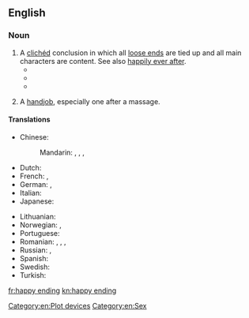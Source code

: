 ==English==

===Noun===
{{en-noun}}

# A [[clichéd]] conclusion in which all [[loose end]]s are tied up and all main characters are content. See also [[happily ever after]].
#* {{quote-book
 | year = 1930
 | title = The Conquest of Happiness
 | first = Bertrand
 | last = Russell
 | authorlink = Bertrand Russell
 | passage =  Life is not to be conceived on the analogy of a melodrama in which the hero and heroine go through incredible misfortunes for which they are compensated by a '''happy ending'''.
}}
#* {{quote-video
 | date = 1957-07-06
 | title = {{w|What's Opera, Doc?}}
 | people = Mel Blanc
 | role = Bugs Bunny
 | passage = Well, what did you expect in an opera? A '''happy ending'''?
}}
#* {{quote-song
 | year = 1987
 | title = Storybook Love
 | composer = {{w|Willy DeVille}}
 | passage = And she said: / "Don't you know that storybook loves, / Always have a '''happy ending'''."
}}
# {{context|vulgar|slang|used euphemistically|lang=en}} A [[handjob]], especially one after a massage.

====Translations====
{{trans-top|happy end}}
* Chinese:
*: Mandarin: {{t|cmn|大團圓|sc=Hani}}, {{t+|cmn|大团圆|tr=dàtuányuán|sc=Hani}}, {{t|cmn|大團圓結局|sc=Hani}}, {{t|cmn|大团圆结局|tr=dàtuányuán jiéjú|sc=Hani}}
* Dutch: {{t|nl|blijeinde|n}}
* French: {{t|fr|fin heureuse|f}}, {{t+|fr|happy end|m}}
* German: {{t+|de|Happy End|n}}, {{t|de|glückliches Ende|n}}
* Italian: {{t|it|lieto fine|m}}
* Japanese: {{t|ja|ハッピーエンド|tr=happīendo}}
{{trans-mid}}
* Lithuanian: {{t|lt|laiminga pabaiga|f}}
* Norwegian: {{t|no|lykkelig slutt|m}}, {{t|no|happy ending|m}}
* Portuguese: {{t|pt|final feliz|m}}
* Romanian: {{t|ro|final norocos|n}}, {{t|ro|final fericit|n}}, {{t|ro|final reușit|n}}, {{t|ro|sfârșit fericit|n}}
* Russian: {{t|ru|счастливый конец|m|tr=sčastlívyj konéc}}, {{t+|ru|хэппи-энд|m|tr=xéppi-énd}}
* Spanish: {{t|es|final feliz|m}}
* Swedish: {{t|sv|lyckligt slut|n}}
* Turkish: {{t|tr|mutlu son}}
{{trans-bottom}}

[[Category:en:Plot devices]]
[[Category:en:Sex]]

[[fr:happy ending]]
[[kn:happy ending]]